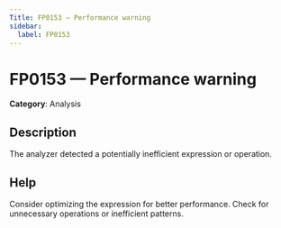```yaml
---
Title: FP0153 — Performance warning
sidebar:
  label: FP0153
---
```


# FP0153 — Performance warning

**Category**: Analysis

## Description

The analyzer detected a potentially inefficient expression or operation.

## Help

Consider optimizing the expression for better performance. Check for unnecessary operations or inefficient patterns.
